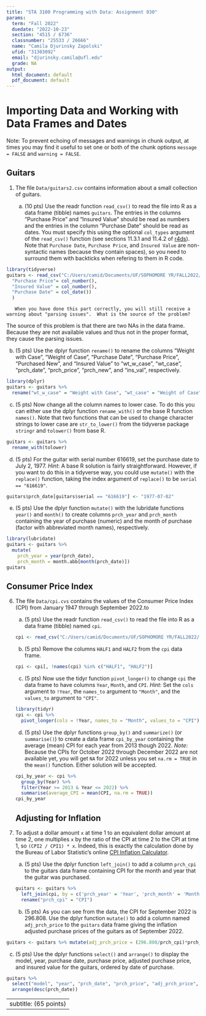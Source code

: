 ---
title: "STA 3100 Programming with Data: Assignment 030"
params:
  term: "Fall 2022"
  duedate: "2022-10-23"
  section: "4515 / 6736"
  classnumber: "25533 / 26666"
  name: "Camila Djurinsky Zapolski"
  ufid: "31303092"
  email: "djurinsky.camila@ufl.edu"
  grade: NA
output: 
  html_document: default
  pdf_document: default
---

# Importing Data and Working with Data Frames and Dates

Note: To prevent echoing of messages and warnings in chunk output, at times you may find it useful to set one or both of the chunk options `message = FALSE` and `warning = FALSE`.

## Guitars

1. The file `Data/guitars2.csv` contains information about a small collection of guitars.

   (a) (10 pts) Use the readr function `read_csv()` to read the file into R as a data frame (tibble) names `guitars`.  The entries in the columns "Purchase Price" and "Insured Value" should be read as numbers and the entries in the column "Purchase Date" should be read as dates. You must specify this using the optional `col_types` argument of the `read_csv()` function (see sections 11.3.1 and 11.4.2 of [r4ds](https://r4ds.had.co.nz/ "R for Data Science: Import, Tidy, Transform, Visualize, and Model Data")).  Note that `Purchase Date`, `Purchase Price`, and `Insured Value` are non-syntactic names (because they contain spaces), so you need to surround them with backticks when refering to them in R code.

```{r, message = FALSE, warning = FALSE}

library(tidyverse)
guitars <- read_csv("C:/Users/camid/Documents/UF/SOPHOMORE YR/FALL2022/STA3100/data frames/Data/guitars2.csv", col_types = cols(
  "Purchase Price"= col_number(), 
  "Insured Value" = col_number(), 
  "Purchase Date" = col_date())
  )
```
       When you have done this part correctly, you will still receive a warning about "parsing issues".  What is the source of the problem?

The source of this problem is that there are two NAs in the data frame. Because they are not available values and thus not in the proper format, they cause the parsing issues.  

   (b) (5 pts) Use the dplyr function `rename()` to rename the columns "Weight with Case", "Weight of Case", "Purchase Date", "Purchase Price", "Purchased New", and "Insured Value" to "wt_w_case", "wt_case", "prch_date", "prch_price", "prch_new", and "ins_val", respectively.
   
```{r, message = FALSE, warning = FALSE}
library(dplyr)
guitars <- guitars %>% 
  rename("wt_w_case" = "Weight with Case", "wt_case" = "Weight of Case", "prch_date" = "Purchase Date", "prch_price" = "Purchase Price", "prch_new" = "Purchased New", "ins_val" = "Insured Value")
```
   (c) (5 pts) Now change all the column names to lower case. To do this you can either use the dplyr function `rename_with()` or the base R function `names()`.  Note that two functions that can be used to change character strings to lower case are `str_to_lower()` from the tidyverse package `stringr` and `tolower()` from base R.

```{r, message = FALSE, warning = FALSE}
guitars <- guitars %>%
  rename_with(tolower)
```

   (d) (5 pts) For the guitar with serial number 616619, set the purchase date to July 2, 1977. *Hint*: A base R solution is fairly straightforward.  However, if you want to do this in a tidyverse way, you could use `mutate()` with the `replace()` function, taking the index argument of `replace()` to be `serial == "616619"`.
```{r, message = FALSE, warning = FALSE}
guitars$prch_date[guitars$serial == "616619"] <- "1977-07-02"
```
   (e) (5 pts) Use the dplyr function `mutate()` with the lubridate functions `year()` and `month()` to create columns `prch_year` and `prch_month` containing the year of purchase (numeric) and the month of purchase (factor with abbreviated month names), respectively.
```{r, message = FALSE, warning = FALSE}
library(lubridate)
guitars <- guitars %>% 
  mutate(
    prch_year = year(prch_date),
    prch_month = month.abb[month(prch_date)])
guitars
```

## Consumer Price Index

6. The file `Data/cpi.cvs` contains the values of the Consumer Price Index (CPI) from January 1947 through September 2022.to 

   (a) (5 pts) Use the readr function `read_csv()` to read the file into R as a data frame (tibble) named `cpi`.
```{r, message = FALSE, warning = FALSE}
cpi <- read_csv("C:/Users/camid/Documents/UF/SOPHOMORE YR/FALL2022/STA3100/data frames/Data/cpi.csv")
```

   (b) (5 pts) Remove the columns `HALF1` and `HALF2` from the `cpi` data frame.
```{r, warning = FALSE, message = FALSE}
cpi <- cpi[, !names(cpi) %in% c("HALF1", "HALF2")]
```

   (c) (5 pts) Now use the tidyr function `pivot_longer()` to change `cpi` the data frame to have columns `Year`, `Month`, and `CPI`.  *Hint*: Set the `cols` argument to `!Year`, the `names_to` argument to `"Month"`, and the `values_to` argument to `"CPI"`.
```{r, message = FALSE, warning = FALSE}
library(tidyr)
cpi <- cpi %>%
  pivot_longer(cols = !Year, names_to = "Month", values_to = "CPI")
```

   (d) (5 pts) Use the dplyr functions `group_by()` and `summarize()` (or `summarise()`) to create a data frame `cpi_by_year` containing the average (mean) CPI for each year from 2013 though 2022.  *Note*: Because the CPIs for October 2022 through December 2022 are not available yet, you will get `NA` for 2022 unless you set `na.rm = TRUE` in the `mean()` function.  Either solution will be accepted.
```{r, message = FALSE, warning = FALSE}
cpi_by_year <- cpi %>%
  group_by(Year) %>%
  filter(Year >= 2013 & Year <= 2022) %>%
  summarise(average_CPI = mean(CPI, na.rm = TRUE)) 
cpi_by_year
```
## Adjusting for Inflation

3. To adjust a dollar amount `x` at time 1 to an equivalent dollar amount at time 2, one multiplies `x` by the ratio of the CPI at time 2 to the CPI at time 1, so `(CPI2 / CPI1) * x`.  Indeed, this is exactly the calculation done by the Bureau of Labor Statistic's online [CPI Inflation Calculator](https://www.bls.gov/data/inflation_calculator.htm).

   (a) (5 pts) Use the dplyr function `left_join()` to add a column `prch_cpi` to the guitars data frame containing CPI for the month and year that the guitar was purchased.
```{r, message = FALSE, warning = FALSE}
guitars <- guitars %>%
  left_join(cpi, by = c('prch_year' = 'Year', 'prch_month' = 'Month')) %>% 
  rename("prch_cpi" = "CPI") 
```
   (b) (5 pts) As you can see from the data, the CPI for September 2022 is 296.808. Use the dplyr function `mutate()` to add a column named `adj_prch_price` to the `guitars` data frame giving the inflation adjusted purchase prices of the guitars as of September 2022.
   
```{r, message = FALSE, warning = FALSE}
guitars <- guitars %>% mutate(adj_prch_price = (296.808/prch_cpi)*prch_price)
```

   (c) (5 pts) Use the dplyr functions `select()` and `arrange()` to display the model, year, purchase date, purchase price, adjusted purchase price, and insured value for the guitars, ordered by date of purchase.
```{r, message = FALSE, warning = FALSE}
guitars %>% 
  select("model", "year", "prch_date", "prch_price", "adj_prch_price", "ins_val")%>%
  arrange(desc(prch_date))
```
---
subtitle: (65 points)
---
